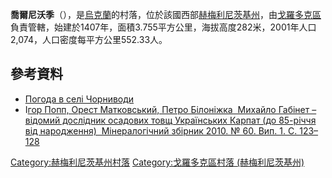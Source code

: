 {{no footnotes|time=2015-10-05T07:25:32+00:00}}
{{coord|49|8|46|N|26|37|30|E|scale:100000|display=title}}

'''喬爾尼沃季'''（{{lang-uk|Чорниводи}}），是[[烏克蘭|烏克蘭]]的村落，位於該國西部[[赫梅利尼茨基州|赫梅利尼茨基州]]，由[[戈羅多克區_(赫梅利尼茨基州)|戈羅多克區]]負責管轄，始建於1407年，面積3.755平方公里，海拔高度282米，2001年人口2,074，人口密度每平方公里552.33人。

==參考資料==
* [http://weather.in.ua/ua/hmel'nickaja/28489 Погода в селі Чорниводи]{{Wayback|url=http://weather.in.ua/ua/hmel'nickaja/28489 |date=20160305071121 }}
* І[http://nbuv.gov.ua/j-pdf/Minzb_2010_60_1_15.pdf гор Попп, Орест Матковський, Петро Білоніжка  Михайло Габінет – відомий дослідник осадових товщ Українських Карпат (до 85-річчя від народження)  Мінералогічний збірник 2010. № 60. Вип. 1. С. 123–128]

{{DEFAULTSORT:Чорниводи}}
[[Category:赫梅利尼茨基州村落|Category:赫梅利尼茨基州村落]]
[[Category:戈羅多克區村落_(赫梅利尼茨基州)|Category:戈羅多克區村落 (赫梅利尼茨基州)]]


{{Khmelnytskyi-geo-stub}}